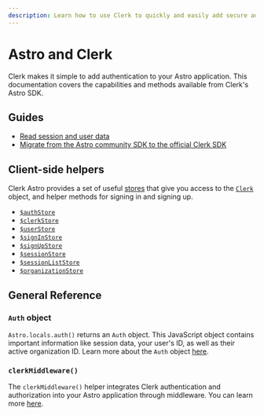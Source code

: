 ```yaml
---
description: Learn how to use Clerk to quickly and easily add secure authentication and user management to your Astro application.
---
```


# Astro and Clerk

Clerk makes it simple to add authentication to your Astro application. This documentation covers the capabilities and methods available from Clerk's Astro SDK.

## Guides

- [Read session and user data](/docs/references/astro/read-session-data)
- [Migrate from the Astro community SDK to the official Clerk SDK](/docs/references/astro/migrating-from-astro-community-sdk)

## Client-side helpers

Clerk Astro provides a set of useful [stores](https://github.com/nanostores/nanostores) that give you access to the [`Clerk`](/docs/references/javascript/clerk/clerk) object, and helper methods for signing in and signing up.

- [`$authStore`](/docs/references/astro/auth-store)
- [`$clerkStore`](/docs/references/astro/clerk-store)
- [`$userStore`](/docs/references/astro/user-store)
- [`$signInStore`](/docs/references/astro/sign-in-store)
- [`$signUpStore`](/docs/references/astro/sign-up-store)
- [`$sessionStore`](/docs/references/astro/session-store)
- [`$sessionListStore`](/docs/references/astro/session-list-store)
- [`$organizationStore`](/docs/references/astro/organization-store)

## General Reference

### `Auth` object

`Astro.locals.auth()` returns an `Auth` object. This JavaScript object contains important information like session data, your user's ID, as well as their active organization ID. Learn more about the `Auth` object [here](/docs/references/nextjs/auth-object).

### `clerkMiddleware()`

The `clerkMiddleware()` helper integrates Clerk authentication and authorization into your Astro application through middleware. You can learn more [here](/docs/references/astro/clerk-middleware).

